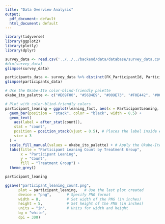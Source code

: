 ```yaml
---
title: "Data Overview Analysis"
output:
  pdf_document: default
  html_document: default
---
```


```r
library(tidyverse)
library(ggplot2)
library(plotly)
library(dplyr)
```

```r
survey_data <- read.csv('../../../backend/data/database/survey_data.csv')
#dim(survey_data)
glimpse(survey_data)
```
```r
participants_data <- survey_data %>% distinct(FK_ParticipantId, ParticipantLeaning, TreatmentGroup)
glimpse(participants_data)
```

```r
# Use the Okabe-Ito color-blind-friendly palette
okabe_ito_palette <- c("#E69F00", "#56B4E9", "#009E73", "#F0E442", "#0072B2", "#D55E00", "#CC79A7")

# Plot with color-blind-friendly colors
participant_leaning = ggplot(leaning_fact, aes(x = ParticipantLeaning, fill = TreatmentGroup)) +
  geom_bar(position = "stack", color = "black", width = 0.5) +
  geom_text(
    aes(label = after_stat(count)),
    stat = "count",
    position = position_stack(vjust = 0.5), # Places the label inside each stacked segment
    size = 3
  ) +
  scale_fill_manual(values = okabe_ito_palette) + # Apply the Okabe-Ito palette
  labs(title = "Participant Leaning Count by Treatment Group",
       x = "Participant Leaning",
       y = "Count",
       fill = "Treatment Group") +
  theme_grey()

participant_leaning

ggsave("participant_leaning_count.png", 
      plot = participant_leaning,   # Use the last plot created
      device = "png",       # Specify PNG format
      width = 8,            # Set width of the PNG (in inches)
      height = 5,           # Set height of the PNG (in inches)
      units = "in",         # Units for width and height
      bg = "white",
      dpi = 300)
```






